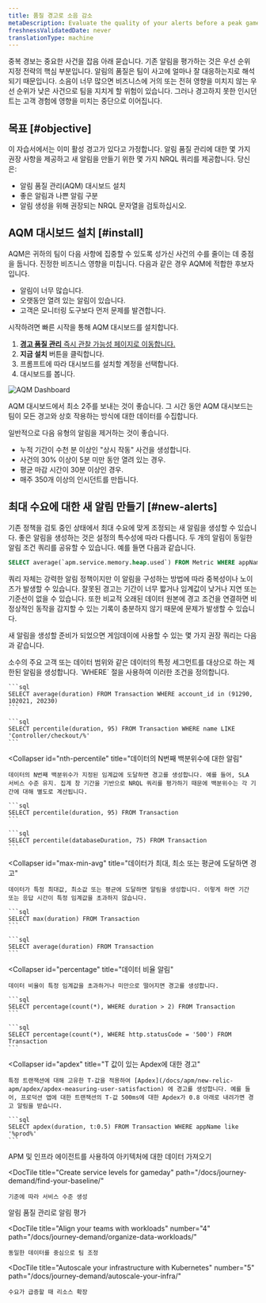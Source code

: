 ```yaml
---
title: 품질 경고로 소음 감소
metaDescription: Evaluate the quality of your alerts before a peak gameday event by installing the alert quality management dashboard.
freshnessValidatedDate: never
translationType: machine
---
```



중복 경보는 중요한 사건을 잡음 아래 묻습니다. 기존 알림을 평가하는 것은 우선 순위 지정 전략의 핵심 부분입니다. 알림의 품질은 팀이 사고에 얼마나 잘 대응하는지로 해석되기 때문입니다. 소음이 너무 많으면 비즈니스에 거의 또는 전혀 영향을 미치지 않는 우선 순위가 낮은 사건으로 팀을 지치게 할 위험이 있습니다. 그러나 경고하지 못한 인시던트는 고객 경험에 영향을 미치는 중단으로 이어집니다.

## 목표 [#objective]

이 자습서에서는 이미 활성 경고가 있다고 가정합니다. 알림 품질 관리에 대한 몇 가지 권장 사항을 제공하고 새 알림을 만들기 위한 몇 가지 NRQL 쿼리를 제공합니다. 당신은:

* 알림 품질 관리(AQM) 대시보드 설치
* 좋은 알림과 나쁜 알림 구분
* 알림 생성을 위해 권장되는 NRQL 문자열을 검토하십시오.

## AQM 대시보드 설치 [#install]

AQM은 귀하의 팀이 다음 사항에 집중할 수 있도록 성가신 사건의 수를 줄이는 데 중점을 둡니다. <InlinePopover type="alerts"/>진정한 비즈니스 영향을 미칩니다. 다음과 같은 경우 AQM에 적합한 후보자입니다.

* 알림이 너무 많습니다.
* 오랫동안 열려 있는 알림이 있습니다.
* 고객은 모니터링 도구보다 먼저 문제를 발견합니다.

시작하려면 빠른 시작을 통해 AQM 대시보드를 설치합니다.

1. [**경고 품질 관리** 즉시 관찰 가능성 페이지로 이동합니다.](https://newrelic.com/instant-observability/alert-quality-management)
2. **지금 설치** 버튼을 클릭합니다.
3. 프롬프트에 따라 대시보드를 설치할 계정을 선택합니다.
4. 대시보드를 봅니다.

<img
  title="AQM Dashboard"
  alt="AQM Dashboard"
  src={alertsAQMDashboard}
/>

AQM 대시보드에서 최소 2주를 보내는 것이 좋습니다. 그 시간 동안 AQM 대시보드는 팀이 모든 경고와 상호 작용하는 방식에 대한 데이터를 수집합니다.

일반적으로 다음 유형의 알림을 제거하는 것이 좋습니다.

* 누적 기간이 수천 분 이상인 "상시 작동" 사건을 생성합니다.
* 사건의 30% 이상이 5분 미만 동안 열려 있는 경우.
* 평균 마감 시간이 30분 이상인 경우.
* 매주 350개 이상의 인시던트를 만듭니다.

## 최대 수요에 대한 새 알림 만들기 [#new-alerts]

기존 정책을 검토 중인 상태에서 최대 수요에 맞게 조정되는 새 알림을 생성할 수 있습니다. 좋은 알림을 생성하는 것은 설정의 특수성에 따라 다릅니다. 두 개의 알림이 동일한 알림 조건 쿼리를 공유할 수 있습니다. 예를 들면 다음과 같습니다.

```sql
SELECT average(`apm.service.memory.heap.used`) FROM Metric WHERE appName = 'Inventory Service'
```

쿼리 자체는 강력한 알림 정책이지만 이 알림을 구성하는 방법에 따라 중복성이나 노이즈가 발생할 수 있습니다. 잘못된 경고는 기간이 너무 짧거나 임계값이 낮거나 지연 또는 기준선이 없을 수 있습니다. 또한 비교적 오래된 데이터 원본에 경고 조건을 연결하면 비정상적인 동작을 감지할 수 있는 기록이 충분하지 않기 때문에 문제가 발생할 수 있습니다.

새 알림을 생성할 준비가 되었으면 게임데이에 사용할 수 있는 몇 가지 권장 쿼리는 다음과 같습니다.

<CollapserGroup>
  <Collapser
    id="constrained-alerts"
    title="데이터의 특정 세그먼트에 대한 알림"
  >
    소수의 주요 고객 또는 데이터 범위와 같은 데이터의 특정 세그먼트를 대상으로 하는 제한된 알림을 생성합니다. `WHERE` 절을 사용하여 이러한 조건을 정의합니다.

    ```sql
    SELECT average(duration) FROM Transaction WHERE account_id in (91290, 102021, 20230)
    ```

    ```sql
    SELECT percentile(duration, 95) FROM Transaction WHERE name LIKE 'Controller/checkout/%'
    ```
  </Collapser>

  <Collapser
    id="nth-percentile"
    title="데이터의 N번째 백분위수에 대한 알림"
  >
    데이터의 N번째 백분위수가 지정된 임계값에 도달하면 경고를 생성합니다. 예를 들어, SLA 서비스 수준 유지. 집계 창 기간을 기반으로 NRQL 쿼리를 평가하기 때문에 백분위수는 각 기간에 대해 별도로 계산됩니다.

    ```sql
    SELECT percentile(duration, 95) FROM Transaction
    ```

    ```sql
    SELECT percentile(databaseDuration, 75) FROM Transaction
    ```
  </Collapser>

  <Collapser
    id="max-min-avg"
    title="데이터가 최대, 최소 또는 평균에 도달하면 경고"
  >
    데이터가 특정 최대값, 최소값 또는 평균에 도달하면 알림을 생성합니다. 이렇게 하면 기간 또는 응답 시간이 특정 임계값을 초과하지 않습니다.

    ```sql
    SELECT max(duration) FROM Transaction
    ```

    ```sql
    SELECT average(duration) FROM Transaction
    ```
  </Collapser>

  <Collapser
    id="percentage"
    title="데이터 비율 알림"
  >
    데이터 비율이 특정 임계값을 초과하거나 미만으로 떨어지면 경고를 생성합니다.

    ```sql
    SELECT percentage(count(*), WHERE duration > 2) FROM Transaction
    ```

    ```sql
    SELECT percentage(count(*), WHERE http.statusCode = '500') FROM Transaction
    ```
  </Collapser>

  <Collapser
    id="apdex"
    title="T 값이 있는 Apdex에 대한 경고"
  >
    특정 트랜잭션에 대해 고유한 T-값을 적용하여 [Apdex](/docs/apm/new-relic-apm/apdex/apdex-measuring-user-satisfaction) 에 경고를 생성합니다. 예를 들어, 프로덕션 앱에 대한 트랜잭션의 T-값 500ms에 대한 Apdex가 0.8 아래로 내려가면 경고 알림을 받습니다.

    ```sql
    SELECT apdex(duration, t:0.5) FROM Transaction WHERE appName like '%prod%'
    ```
  </Collapser>
</CollapserGroup>

<DocTiles numbered>
  <DocTile
    title="Get started"
    path="/docs/journey-demand/get-started"
  >
    APM 및 인프라 에이전트를 사용하여 아키텍처에 대한 데이터 가져오기
  </DocTile>

  <DocTile
    title="Create service levels for gameday"
    path="/docs/journey-demand/find-your-baseline/"
  >
    기준에 따라 서비스 수준 생성
  </DocTile>
</DocTiles>

<DocTiles>
  <DocTile
    title="Reduce noise with quality alerts"
    number="3"
    path="/docs/journey-demand/create-quality-alerts/"
    label={{text: "You are here", color: "orange"}}
  >
    알림 품질 관리로 알림 평가
  </DocTile>

  <DocTile
    title="Align your teams with workloads"
    number="4"
    path="/docs/journey-demand/organize-data-workloads/"
  >
    동일한 데이터를 중심으로 팀 조정
  </DocTile>

  <DocTile
    title="Autoscale your infrastructure with Kubernetes"
    number="5"
    path="/docs/journey-demand/autoscale-your-infra/"
  >
    수요가 급증할 때 리소스 확장
  </DocTile>
</DocTiles>